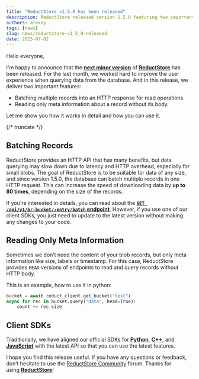 ```yaml
---
title: "ReductStore v1.5.0 has been released"
description: ReductStore released version 1.5.0 featuring two important features to increase data downloading speed and new HEAD versions of endpoints to read and query records without HTTP body.
authors: alexey
tags: [news]
slug: news/reductstore-v1_5_0-released
date: 2023-07-02
---
```



Hello everyone,

I'm happy to announce that the [**next minor version**](https://github.com/reductstore/reductstore/releases/tag/v1.5.0) of [**ReductStore**](https://www.reduct.store) has been released. For the last month, we worked hard to improve the user experience when querying data from the database. And in this release, we deliver two important features:

- Batching multiple records into an HTTP response for read operations
- Reading only meta information about a record without its body.

Let me show you how it works in detail and how you can use it.

{/* truncate */}

## Batching Records

ReductStore provides an HTTP API that has many benefits, but data querying may slow down due to latency and HTTP overhead, especially for small blobs. The goal of ReductStore is to be suitable for data of any size, and since version 1.5.0, the database can batch multiple records in one HTTP request. This can increase the speed of downloading data by **up to 80 times**, depending on the size of the records.

If you're interested in details, you can read about the [**`GET /api/v1/b/:bucket/:entry/batch` endpoint**](/docs/http-api/entry-api). However, if you use one of our client SDKs, you just need to update to the latest version without making any changes to your code.

## Reading Only Meta Information

Sometimes we don’t need the content of your blob records, but only meta information like size, labels or timestamp. For this case, ReductStore provides `HEAD` versions of endpoints to read and query records without HTTP body.

This is an example, how to use it in python:

```python
bucket = await reduct_client.get_bucket("test")
async for rec in bucket.query("data", head=True):
    count += rec.size
```

## Client SDKs

Traditionally, we have aligned our official SDKs for [**Python**](https://github.com/reductstore/reduct-py), [**C++**](https://github.com/reductstore/reduct-cpp), and [**JavaScript**](https://github.com/reductstore/reduct-js) with the latest API so that you can use the latest features.

I hope you find this release useful. If you have any questions or feedback, don’t hesitate to use the [ReductStore Community](https://community.reduct.store) forum.
Thanks for using [**ReductStore**](https://www.reduct.store/)!